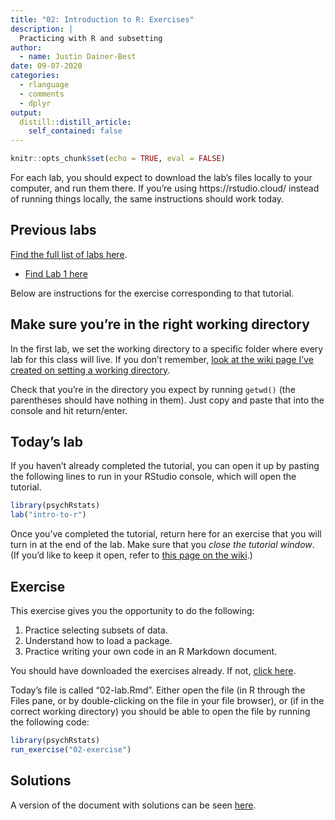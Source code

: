 ```yaml
---
title: "02: Introduction to R: Exercises"
description: |
  Practicing with R and subsetting
author:
  - name: Justin Dainer-Best
date: 09-07-2020
categories:
  - rlanguage
  - comments
  - dplyr
output:
  distill::distill_article:
    self_contained: false
---
```


```r
knitr::opts_chunk$set(echo = TRUE, eval = FALSE)
```

For each lab, you should expect to download the lab's files locally to your computer, and run them there. If you're using https://rstudio.cloud/ instead of running things locally, the same instructions should work today. 

## Previous labs

[Find the full list of labs here](../../labs.html). 

* [Find Lab 1 here](../01-intro-to-r/)

Below are instructions for the exercise corresponding to that tutorial.

## Make sure you're in the right working directory

In the first lab, we set the working directory to a specific folder where every lab for this class will live. If you don't remember, [look at the wiki page I've created on setting a working directory](https://github.com/jdbest/psychRstats/wiki/setting-a-working-directory). 

Check that you're in the directory you expect by running `getwd()` (the parentheses should have nothing in them). Just copy and paste that into the console and hit return/enter.

## Today's lab

If you haven't already completed the tutorial, you can open it up by pasting the following lines to run in your RStudio console, which will open the tutorial. 

```r
library(psychRstats)
lab("intro-to-r")
```

Once you've completed the tutorial, return here for an exercise that you will turn in at the end of the lab. Make sure that you *close the tutorial window*. (If you'd like to keep it open, refer to [this page on the wiki](https://github.com/jdbest/psychRstats/wiki/Run-a-tutorial-and-exercise-simultaneously).)

## Exercise

This exercise gives you the opportunity to do the following: 

1. Practice selecting subsets of data.
2. Understand how to load a package.
3. Practice writing your own code in an R Markdown document. 

You should have downloaded the exercises already. If not, [click here](../01-intro-to-r/#download-exercises).

Today's file is called "02-lab.Rmd". Either open the file (in R through the Files pane, or by double-clicking on the file in your file browser), or (if in the correct working directory) you should be able to open the file by running the following code:

```r
library(psychRstats)
run_exercise("02-exercise")
```

## Solutions

A version of the document with solutions can be seen [here](../../answers/02-lab/).